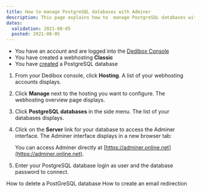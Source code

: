 ```yaml
---
title: How to manage PostgreSQL databases with Adminer
description: This page explains how to  manage PostgreSQL databases with Adminer
dates:
  validation: 2021-08-05
  posted: 2021-08-05
---
```


<Message type="requirement">

  - You have an account and are logged into the [Dedibox Console](https://console.online.net)
  - You have created a webhosting **Classic**
  - You have [created](/webhosting/classic/how-to/create-postgresql-database) a PostgreSQL database

</Message>

1. From your Dedibox console, click **Hosting**. A list of your webhosting accounts displays.

2. Click **Manage** next to the hosting you want to configure. The webhosting overview page displays.

3. Click **PostgreSQL databases** in the side menu. The list of your databases displays.

4. Click on the **Server** link for your database to access the Adminer interface. The Adminer interface displays in a new browser tab: 

    <Lightbox src="scaleway_adminer.png" alt="" />

    <Message type="note">

    You can access Adminer directly at [https://adminer.online.net](https://adminer.online.net). 

    </Message>

5. Enter your PostgreSQL database login as user and the database password to connect. 

<Navigation title="See Also">
  <PreviousButton to="/webhosting/classic/how-to/delete-postgresql-database/">How to delete a PostGreSQL database</PreviousButton>
  <NextButton to="/webhosting/classic/how-to/create-email-redirection/">How to create an email redirection</NextButton>
</Navigation> 
